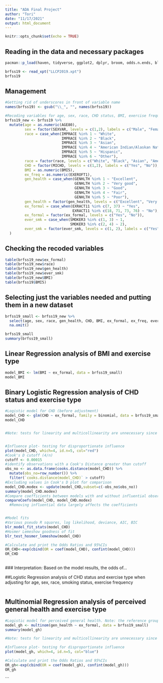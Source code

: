 ---
title: "ADA Final Project"
author: "Tori"
date: "11/17/2021"
output: html_document
---

```{r setup, include=FALSE}
knitr::opts_chunk$set(echo = TRUE)
```

## Reading in the data and necessary packages

```{r}
pacman::p_load(haven, tidyverse, ggplot2, dplyr, broom, odds.n.ends, blorr, nnet)

brfss19 <- read_xpt("LLCP2019.xpt")
brfss19
```

## Management

```{r}
#Getting rid of underscores in front of variable name
names(brfss19) <- gsub("\\_", "", names(brfss19))

#Recoding variables for age, sex, race, CHD status, BMI, exercise frequency, and general health. Also recoded and categorized formal exercise variable. 
brfss19_new <- brfss19 %>%
  mutate(age = as.numeric(AGE80),
         sex = factor(SEXVAR, levels = c(1,2), labels = c("Male", "Female")),
         race = case_when(IMPRACE %in% 1 ~ "White",
                          IMPRACE %in% 2 ~ "Black",
                          IMPRACE %in% 3 ~ "Asian",
                          IMPRACE %in% 4 ~ "American Indian/Alaskan Native",
                          IMPRACE %in% 5 ~ "Hispanic",
                          IMPRACE %in% 6 ~ "Other"),
         race = factor(race, levels = c("White", "Black", "Asian", "American Indian/Alaskan Native", "Hispanic", "Other")),
         CHD = factor(MICHD, levels = c(1,2), labels = c("Yes", "No")),
         BMI = as.numeric(BMI5),
         ex_freq = as.numeric(EXEROFT1),
         gen_health = case_when(GENHLTH %in% 1 ~ "Excellent",
                                GENHLTH %in% 2 ~ "Very good",
                                GENHLTH %in% 3 ~ "Good",
                                GENHLTH %in% 4 ~ "Fair",
                                GENHLTH %in% 5 ~ "Poor"),
         gen_health = factor(gen_health, levels = c("Excellent", "Very good", "Good", "Fair", "Poor")),
         ex_formal = case_when(EXRACT11 %in% c(7, 37) ~ "Yes",
                               EXRACT11 %in% c(18, 71, 73, 76) ~ "No"),
         ex_formal = factor(ex_formal, levels = c("Yes", "No")),
         ever_smk = case_when(SMOKER3 %in% c(1, 3) ~ 1,
                              SMOKER3 %in% c(2, 4) ~ 2),
         ever_smk = factor(ever_smk, levels = c(1, 2), labels = c("Yes", "No"))
  )

```


## Checking the recoded variables
```{r}
table(brfss19_new$ex_formal)
table(brfss19_new$race)
table(brfss19_new$gen_health)
table(brfss19_new$ever_smk)
table(brfss19_new$BMI)
table(brfss19$BMI5)
```

## Selecting just the variables needed and putting them in a new dataset
```{r}
brfss19_small <- brfss19_new %>%
  select(age, sex, race, gen_health, CHD, BMI, ex_formal, ex_freq, ever_smk) %>%
  na.omit()

brfss19_small
summary(brfss19_small)
```

## Linear Regression analysis of BMI and exercise type
```{r}
model_BMI <- lm(BMI ~ ex_formal, data = brfss19_small)
model_BMI


```

## Binary Logistic Regression analysis of CHD status and exercise type
```{r}
#Logistic model for CHD (before adjustment)
model_CHD <- glm(CHD ~ ex_formal, family = binomial, data = brfss19_small)
model_CHD


#Note: tests for linearity and multicollinearity are unnecessary since the independent variable is not continuous and there is only one predictor.


#Influence plot- testing for disproportionate influence
plot(model_CHD, which=4, id.n=5, col="red")
#Cook's D cutoff (4/n)
cutoff <- 0.00015
#identify observations with a Cook's Distance greater than cutoff
obs_no <- as.data.frame(cooks.distance(model_CHD)) %>%
  mutate(obs_no=row_number()) %>%
  filter(`cooks.distance(model_CHD)` > cutoff)
#Excluding values in Cook's D plot for comparison
model_CHD.modex <- update(model_CHD,subset=c(-obs_no$obs_no))
summary(model_CHD.modex)
#Compare coefficients between models with and without influential observations
compareCoefs(model_CHD, model_CHD.modex) 
  #Removing influential data largely affects the coefficients


#Model fits 
#Various pseudo R squares, log likelihood, deviance, AIC, BIC
blr_model_fit_stats(model_CHD)
#Hosmer Lemeshow goodness of fit
blr_test_hosmer_lemeshow(model_CHD)

#Calculate and print the Odds Ratios and 95%CIs
OR_CHD<-exp(cbind(OR = coef(model_CHD), confint(model_CHD)))
OR_CHD
 
```
  ### Interpretation: Based on the model results, the odds of... 

##Logistic Regression analysis of CHD status and exercise type when adjusting for age, sex, race, smoking status, exercise frequency 
```{r}

```

## Multinomial Regression analysis of perceived general health and exercise type
```{r}
#Logistic model for perceived general health. Note: the reference group is those that report excellent general health.
model_gh <- multinom(gen_health ~ ex_formal, data = brfss19_small)
summary(model_gh)

#Note: tests for linearity and multicollinearity are unnecessary since the independent variable is not continuous and there is only one predictor.

#Influence plot- testing for disproportionate influence
plot(model_gh, which=4, id.n=5, col="blue")

#Calculate and print the Odds Ratios and 95%CIs
OR_gh<-exp(cbind(OR = coef(model_gh), confint(model_gh)))
OR_gh
```

```
